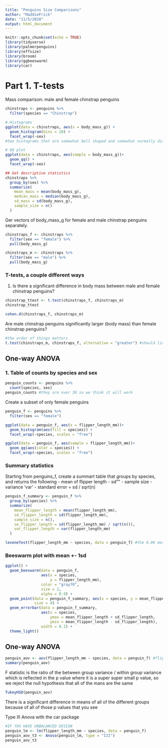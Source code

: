 ```yaml
---
title: "Penguins Size Comparisons"
author: "MaddieFrick"
date: "11/5/2020"
output: html_document
---
```


```r
knitr::opts_chunk$set(echo = TRUE)
library(tidyverse)
library(palmerpenguins)
library(effsize)
library(broom)
library(ggbeeswarm)
library(car)

```

# Part 1. T-tests

Mass comparison: male and female chinstrap penguins

```r
chinstraps <- penguins %>% 
  filter(species == "Chinstrap")

# Histograms
ggplot(data = chinstraps, aes(x = body_mass_g)) +
  geom_histogram(bins = 10) +
  facet_wrap(~sex)
#two histograms that are somewhat bell shaped and somewhat normally distributed but it looks like the males are a little bigger than the females

# QQ plot
ggplot(data = chinstraps, aes(sample = body_mass_g))+
  geom_qq() +
  facet_wrap(~sex)

## Get descriptive statistics
chinstraps %>% 
  group_by(sex) %>% 
  summarize(
    mean_mass = mean(body_mass_g),
    median_mass = median(body_mass_g),
    sd_mass = sd(body_mass_g),
    sample_size = n()
  )

```

Ger vectors of body_mass_g for female and male chinstrap penguins separately.
```r
chinstraps_f <- chinstraps %>% 
  filter(sex == "female") %>% 
  pull(body_mass_g)

chinstraps_m <- chinstraps %>% 
  filter(sex == "male") %>% 
  pull(body_mass_g)
```

### T-tests, a couple different ways

1. Is there a significant difference in body mass between male and female chinstrap penguins?
```r

chinstrap_ttest <- t.test(chinstraps_f, chinstraps_m)
chinstrap_ttest

cohen.d(chinstraps_f, chinstraps_m)

```

Are male chinstrap penguins significantly larger (body mass) than female chinstrap penguins?

```r
#the order of things matters
t.test(chinstraps_m, chinstraps_f, alternative = "greater") #should line up with the order of stuff that you put in
```

## One-way ANOVA

### 1. Table of counts by species and sex

```r
penguin_counts <- penguins %>% 
  count(species, sex)
penguin_counts #they are over 30 so we think it will work


```

Create a subset of only female penguins

```r
penguin_f <- penguins %>% 
  filter(sex == "female")

ggplot(data = penguin_f, aes(x = flipper_length_mm))+
  geom_histogram(aes(fill = species)) +
  facet_wrap(~species, scales = "free")

ggplot(data = penguin_f, aes(sample = flipper_length_mm))+
  geom_qq(aes(color = species)) +
  facet_wrap(~species, scales = "free")
```

### Summary statistics

Starting from penguins_f, create a summart table that groups by species, and returns the following
- mean of flipper length
- sd""
- sample size
- variance 'var'
- standard error = sd / sqrt(n)
```r
penguin_f_summary <- penguin_f %>% 
  group_by(species) %>% 
  summarize(
    mean_flipper_length = mean(flipper_length_mm),
    sd_flipper_length = sd(flipper_length_mm),
    sample_size = n(),
    se_flipper_length = sd(flipper_length_mm) / sqrt(n()),
    var_flipper_length = var(flipper_length_mm)
  )

leveneTest(flipper_length_mm ~ species, data = penguin_f) #the 0.06 means that you cant reject the null
```

### Beeswarm plot with mean +- 1sd
```r
ggplot() +
  geom_beeswarm(data = penguin_f, 
                aes(x = species, 
                    y = flipper_length_mm),
                color = "gray70",
                size = 2,
                alpha = 0.9) +
  geom_point(data = penguin_f_summary, aes(x = species, y = mean_flipper_length),
             size = 4) +
  geom_errorbar(data = penguin_f_summary,
                aes(x = species,
                    ymax = mean_flipper_length + sd_flipper_length,
                    ymin = mean_flipper_length - sd_flipper_length),
                width = 0.1) + 
  theme_light()
```

## One-way ANOVA

```r
penguin_aov <- aov(flipper_length_mm ~ species, data = penguin_f) #flipper length as a function of species
summary(penguin_aov)
```

F statistic is the ratio of the between group variance / within group variance which is reflected in the p value where it is a super super small p value, so we reject the null hypothesis that all of the mans are the same

```r
TukeyHSD(penguin_aov)
```

There is a significant difference in means of all of the different groups because of all of those p values that you see

Type III Anova with the car package


```r
#IF YOU HAVE UNBALANCED DESIGN
penguin_lm <- lm(flipper_length_mm ~ species, data = penguin_f)
penguin_aov_t3 <- Anova(penguin_lm, type = "III")
penguin_aov_t3

```

